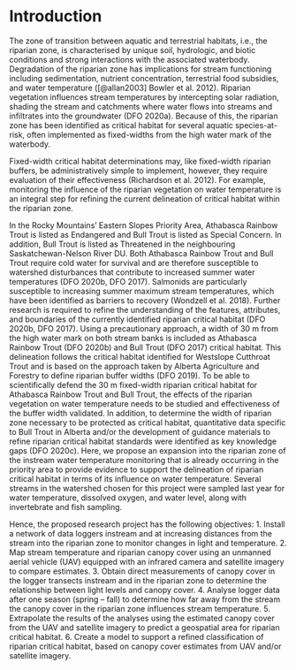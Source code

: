 # Introduction 


The zone of transition between aquatic and terrestrial habitats, i.e., the riparian zone, is characterised by unique soil, hydrologic, and biotic conditions and strong interactions with the associated waterbody. Degradation of the riparian zone has implications for stream functioning including sedimentation, nutrient concentration, terrestrial food subsidies, and water temperature ([@allan2003] Bowler et al. 2012). Riparian vegetation influences stream temperatures by intercepting solar radiation, shading the stream and catchments where water flows into streams and infiltrates into the groundwater (DFO 2020a). Because of this, the riparian zone has been identified as critical habitat for several aquatic species-at-risk, often implemented as fixed-widths from the high water mark of the waterbody. 

Fixed-width critical habitat determinations may, like fixed-width riparian buffers, be administratively simple to implement, however, they require evaluation of their effectiveness (Richardson et al. 2012). For example, monitoring the influence of the riparian vegetation on water temperature is an integral step for refining the current delineation of critical habitat within the riparian zone.  

In the Rocky Mountains’ Eastern Slopes Priority Area, Athabasca Rainbow Trout is listed as Endangered and Bull Trout is listed as Special Concern. In addition, Bull Trout is listed as Threatened in the neighbouring Saskatchewan-Nelson River DU. Both Athabasca Rainbow Trout and Bull Trout require cold water for survival and are therefore susceptible to watershed disturbances that contribute to increased summer water temperatures (DFO 2020b, DFO 2017). Salmonids are particularly susceptible to increasing summer maximum stream temperatures, which have been identified as barriers to recovery (Wondzell et al. 2018). 
Further research is required to refine the understanding of the features, attributes, and boundaries of the currently identified riparian critical habitat (DFO 2020b, DFO 2017). Using a precautionary approach, a width of 30 m from the high water mark on both stream banks is included as Athabasca Rainbow Trout (DFO 2020b) and Bull Trout (DFO 2017) critical habitat. This delineation follows the critical habitat identified for Westslope Cutthroat Trout and is based on the approach taken by Alberta Agriculture and Forestry to define riparian buffer widths (DFO 2019). To be able to scientifically defend the 30 m fixed-width riparian critical habitat for Athabasca Rainbow Trout and Bull Trout, the effects of the riparian vegetation on water temperature needs to be studied and effectiveness of the buffer width validated.  In addition, to determine the width of riparian zone necessary to be protected as critical habitat, quantitative data specific to Bull Trout in Alberta and/or the development of guidance materials to refine riparian critical habitat standards were identified as key knowledge gaps (DFO 2020c).
Here, we propose an expansion into the riparian zone of the instream water temperature monitoring that is already occurring in the priority area to provide evidence to support the delineation of riparian critical habitat in terms of its influence on water temperature. Several streams in the watershed chosen for this project were sampled last year for water temperature, dissolved oxygen, and water level, along with invertebrate and fish sampling. 

Hence, the proposed research project has the following objectives:
1.	Install a network of data loggers instream and at increasing distances from the stream into the riparian zone to monitor changes in light and temperature.
2.	Map stream temperature and riparian canopy cover using an unmanned aerial vehicle (UAV) equipped with an infrared camera and satellite imagery to compare estimates. 
3.	Obtain direct measurements of canopy cover in the logger transects instream and in the riparian zone to determine the relationship between light levels and canopy cover.
4.	Analyse logger data after one season (spring – fall) to determine how far away from the stream the canopy cover in the riparian zone influences stream temperature. 
5.	Extrapolate the results of the analyses using the estimated canopy cover from the UAV and satellite imagery to predict a geospatial area for riparian critical habitat. 
6.	Create a model to support a refined classification of riparian critical habitat, based on canopy cover estimates from UAV and/or satellite imagery.

 
